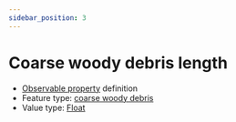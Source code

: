 ```yaml
---
sidebar_position: 3
---
```



# Coarse woody debris length

- [Observable property](/viewers/dawe-vocabs?uri=https://linked.data.gov.au/def/test/dawe-cv/b15f883b-c2e7-408e-8146-3754bbd5693f) definition
- Feature type: [coarse woody debris](http://linked.data.gov.au/def/tern-cv/c001183f-c6b5-4162-8de9-0c7ed0eb3bfe)
- Value type: [Float](https://w3id.org/tern/ontologies/tern/Float)


<Example protocolModule="coarse-woody-debris" observableProperty="https://linked.data.gov.au/def/test/dawe-cv/b15f883b-c2e7-408e-8146-3754bbd5693f" />
